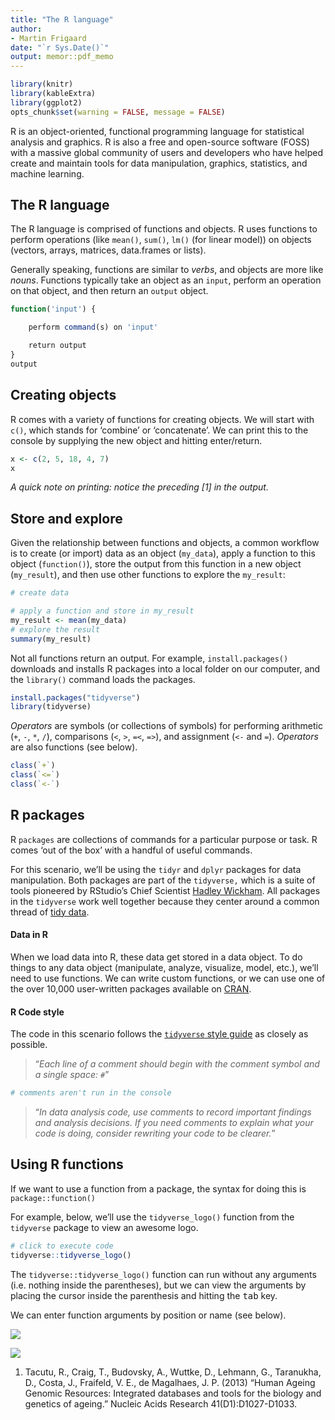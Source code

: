 ```yaml
---
title: "The R language"
author: 
- Martin Frigaard
date: "`r Sys.Date()`"
output: memor::pdf_memo
---
```


```r
library(knitr)
library(kableExtra)
library(ggplot2)
opts_chunk$set(warning = FALSE, message = FALSE)
```

R is an object-oriented, functional programming language for statistical analysis and graphics. R is also a free and open-source software (FOSS) with a massive global community of users and developers who have helped create and maintain tools for data manipulation, graphics, statistics, and machine learning.

## The R language 

The R language is comprised of functions and objects. R uses functions to perform operations (like `mean()`, `sum()`, `lm()` (for linear model)) on objects (vectors, arrays, matrices, data.frames or lists).

Generally speaking, functions are similar to _verbs_, and objects are more like _nouns_. Functions typically take an object as an `input`, perform an operation on that object, and then return an `output` object. 

```r
function('input') {

    perform command(s) on 'input'

    return output
}
output
```

## Creating objects   

R comes with a variety of functions for creating objects. We will start with `c()`, which stands for 'combine' or 'concatenate'. We can print this to the console by supplying the new object and hitting enter/return.

```r
x <- c(2, 5, 18, 4, 7)
x
```


*A quick note on printing: notice the preceding [1] in the output. *

## Store and explore

Given the relationship between functions and objects, a common workflow is to create (or import) data as an object (`my_data`), apply a function to this object (`function()`), store the output from this function in a new object (`my_result`), and then use other functions to explore the `my_result`: 

```r
# create data  

# apply a function and store in my_result
my_result <- mean(my_data)
# explore the result
summary(my_result)
```


Not all functions return an output. For example, `install.packages()` downloads and installs R packages into a local folder on our computer, and the `library()` command loads the packages.

```r
install.packages("tidyverse")
library(tidyverse)
```


*Operators* are symbols (or collections of symbols) for performing arithmetic (`+`, `-`, `*`, `/`), comparisons (`<`, `>`, `=<`, `=>`), and assignment (`<-` and `=`). *Operators* are also functions (see below). 

```r
class(`+`)
class(`<=`)
class(`<-`)
```


## R packages

R `packages` are collections of commands for a particular purpose or task. R comes 'out of the box' with a handful of useful commands.

For this scenario, we'll be using the `tidyr` and `dplyr` packages for data manipulation. Both packages are part of the `tidyverse,` which is a suite of tools pioneered by RStudio's Chief Scientist [Hadley Wickham](http://hadley.nz/). All packages in the `tidyverse` work well together because they center around a common thread of [tidy data](https://vita.had.co.nz/papers/tidy-data.pdf).

#### Data in R

When we load data into R, these data get stored in a data object. To do things to any data object (manipulate, analyze, visualize, model, etc.), we'll need to use functions. We can write custom functions, or we can use one of the over 10,000 user-written packages available on [CRAN](https://cran.r-project.org/).


#### R Code style

The code in this scenario follows the [`tidyverse` style guide](https://style.tidyverse.org/) as closely as possible.

> "*Each line of a comment should begin with the comment symbol and a single space: `#`*"

```r
# comments aren't run in the console
```

> "*In data analysis code, use comments to record important findings and analysis decisions. If you need comments to explain what your code is doing, consider rewriting your code to be clearer.*"

## Using R functions

If we want to use a function from a package, the syntax for doing this is `package::function()`

For example, below, we'll use the `tidyverse_logo()` function from the `tidyverse` package to view an awesome logo.

```r
# click to execute code
tidyverse::tidyverse_logo()
```

The `tidyverse::tidyverse_logo()` function can run without any arguments (i.e. nothing inside the parentheses), but we can view the arguments by placing the cursor inside the parenthesis and hitting the <kbd>tab</kbd> key.

We can enter function arguments by position or name (see below).

![](https://github.com/mjfrigaard/katacoda-scenarios/blob/master/figs/00-name-arg.png?raw=true)

![](https://github.com/mjfrigaard/katacoda-scenarios/blob/master/figs/00-position-arg.png?raw=true)


1. Tacutu, R., Craig, T., Budovsky, A., Wuttke, D., Lehmann, G., Taranukha, D., Costa, J., Fraifeld, V. E., de Magalhaes, J. P. (2013) "Human Ageing Genomic Resources: Integrated databases and tools for the biology and genetics of ageing." Nucleic Acids Research 41(D1):D1027-D1033. 
